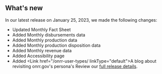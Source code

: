 ## What's new

In our latest release on January 25, 2023, we made the following changes:

- Updated <Link href="/fact-sheet" linkType="default">Monthly Fact Sheet</Link>
- Added <Link href="/downloads/disbursements-by-month/" linkType="default">Monthly disbursements data</Link>
- Added <Link href="/downloads/production-by-month/" linkType="default">Monthly production data</Link>
- Added <Link href="/downloads/production-by-disposition/" linkType="default">Monthly production disposition data</Link>
- Added <Link href="/downloads/revenue/" linkType="default">Monthly revenue data</Link>
- Added <Link href="/accessibility/" linkType="default">Accessibility page</Link>
- Added <Link href="/onrr-user-types/ linkType="default">A blog about revisiting onrr.gov's persona's </Link>
Review our [full release details](https://github.com/ONRR/nrrd/releases).
